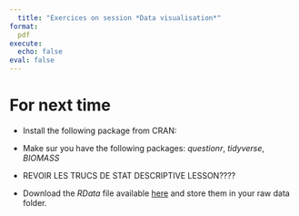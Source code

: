 ```yaml
---
  title: "Exercices on session *Data visualisation*"
format:
  pdf
execute:
  echo: false 
eval: false 
---
```

  
# For next time
  
* Install the following package from CRAN:

* Make sur you have the following packages: *questionr*, *tidyverse*, *BIOMASS*
  
* REVOIR LES TRUCS DE STAT DESCRIPTIVE LESSON????
  
* Download the *RData* file available [here](https://geraldinederroire.github.io/Course_R_Forest_Sciences/6_basic_statistics/data/data_statistics.RData){preview-link="false"}
and store them in your raw data folder.